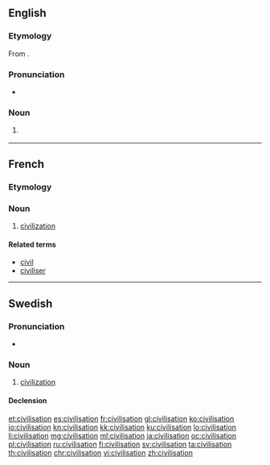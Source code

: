 ==English==

===Etymology===
From {{etyl|fr|en}} {{term|civilisation|lang=fr}}.

===Pronunciation===
* {{rhymes|eɪʃən}}

===Noun===
{{en-noun}}

# {{context|chiefly|British|lang=en}} {{alternative spelling of|civilization}}

----

==French==

===Etymology===
{{suffix|civiliser|ation|lang=fr}}

===Noun===
{{fr-noun|f}}

# [[civilization]]

====Related terms====
* [[civil#French|civil]]
* [[civiliser#French|civiliser]]

----

==Swedish==

===Pronunciation===
* {{audio|Sv-en civilisation.ogg|audio}}

===Noun===
{{sv-noun|c}}

# [[civilization]]

====Declension====
{{sv-noun-reg-er}}

[[et:civilisation]]
[[es:civilisation]]
[[fr:civilisation]]
[[gl:civilisation]]
[[ko:civilisation]]
[[io:civilisation]]
[[kn:civilisation]]
[[kk:civilisation]]
[[ku:civilisation]]
[[lo:civilisation]]
[[li:civilisation]]
[[mg:civilisation]]
[[ml:civilisation]]
[[ja:civilisation]]
[[oc:civilisation]]
[[pl:civilisation]]
[[ru:civilisation]]
[[fi:civilisation]]
[[sv:civilisation]]
[[ta:civilisation]]
[[th:civilisation]]
[[chr:civilisation]]
[[vi:civilisation]]
[[zh:civilisation]]
